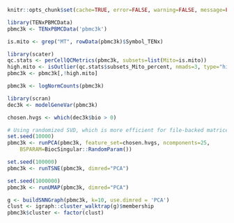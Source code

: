 <!-- AUTOMATICALLY GENERATED, DO NOT EDIT! -->

```r
knitr::opts_chunk$set(cache=TRUE, error=FALSE, warning=FALSE, message=FALSE)
```

```r
library(TENxPBMCData)
pbmc3k <- TENxPBMCData('pbmc3k')
```

```r
is.mito <- grep("MT", rowData(pbmc3k)$Symbol_TENx)

library(scater)
qc.stats <- perCellQCMetrics(pbmc3k, subsets=list(Mito=is.mito))
high.mito <- isOutlier(qc.stats$subsets_Mito_percent, nmads=3, type="higher")
pbmc3k <- pbmc3k[,!high.mito]
```

```r
pbmc3k <- logNormCounts(pbmc3k)
```

```r
library(scran)
dec3k <- modelGeneVar(pbmc3k)
```

```r
chosen.hvgs <- which(dec3k$bio > 0)
```

```r
# Using randomized SVD, which is more efficient for file-backed matrices.
set.seed(10000)
pbmc3k <- runPCA(pbmc3k, feature_set=chosen.hvgs, ncomponents=25,
    BSPARAM=BiocSingular::RandomParam())

set.seed(100000)
pbmc3k <- runTSNE(pbmc3k, dimred="PCA")

set.seed(1000000)
pbmc3k <- runUMAP(pbmc3k, dimred="PCA")
```

```r
g <- buildSNNGraph(pbmc3k, k=10, use.dimred = 'PCA')
clust <- igraph::cluster_walktrap(g)$membership
pbmc3k$cluster <- factor(clust)
```
